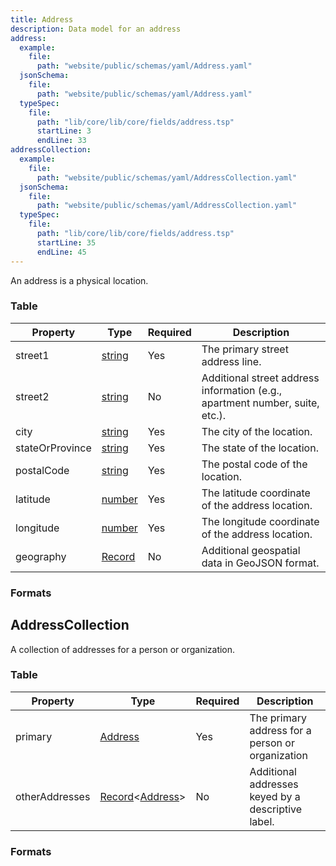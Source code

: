 ```yaml
---
title: Address
description: Data model for an address
address:
  example:
    file:
      path: "website/public/schemas/yaml/Address.yaml"
  jsonSchema:
    file:
      path: "website/public/schemas/yaml/Address.yaml"
  typeSpec:
    file:
      path: "lib/core/lib/core/fields/address.tsp"
      startLine: 3
      endLine: 33
addressCollection:
  example:
    file:
      path: "website/public/schemas/yaml/AddressCollection.yaml"
  jsonSchema:
    file:
      path: "website/public/schemas/yaml/AddressCollection.yaml"
  typeSpec:
    file:
      path: "lib/core/lib/core/fields/address.tsp"
      startLine: 35
      endLine: 45
---
```



An address is a physical location.

### Table

| Property        | Type                                      | Required | Description                                                                  |
| --------------- | ----------------------------------------- | -------- | ---------------------------------------------------------------------------- |
| street1         | [string](/protocol/types/string#string)   | Yes      | The primary street address line.                                             |
| street2         | [string](/protocol/types/string#string)   | No       | Additional street address information (e.g., apartment number, suite, etc.). |
| city            | [string](/protocol/types/string#string)   | Yes      | The city of the location.                                                    |
| stateOrProvince | [string](/protocol/types/string#string)   | Yes      | The state of the location.                                                   |
| postalCode      | [string](/protocol/types/string#string)   | Yes      | The postal code of the location.                                             |
| latitude        | [number](/protocol/types/numeric#numeric) | Yes      | The latitude coordinate of the address location.                             |
| longitude       | [number](/protocol/types/numeric#numeric) | Yes      | The longitude coordinate of the address location.                            |
| geography       | [Record](/protocol/types/other#record)    | No       | Additional geospatial data in GeoJSON format.                                |

### Formats

<SchemaFormatTabs
  example={frontmatter.address.example}
  jsonSchema={frontmatter.address.jsonSchema}
  typeSpec={frontmatter.address.typeSpec}
/>

## AddressCollection

A collection of addresses for a person or organization.

### Table

| Property       | Type                                                                          | Required | Description                                        |
| -------------- | ----------------------------------------------------------------------------- | -------- | -------------------------------------------------- |
| primary        | [Address](/protocol/fields/address)                                           | Yes      | The primary address for a person or organization   |
| otherAddresses | [Record](/protocol/types/other#record)\<[Address](/protocol/fields/address)\> | No       | Additional addresses keyed by a descriptive label. |

### Formats

<SchemaFormatTabs
  example={frontmatter.addressCollection.example}
  jsonSchema={frontmatter.addressCollection.jsonSchema}
  typeSpec={frontmatter.addressCollection.typeSpec}
/>

